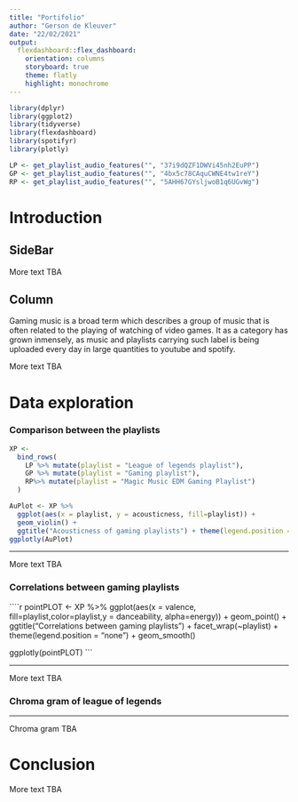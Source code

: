 ```yaml
---
title: "Portifolio"
author: "Gerson de Kleuver"
date: "22/02/2021"
output: 
  flexdashboard::flex_dashboard:
    orientation: columns
    storyboard: true
    theme: flatly
    highlight: monochrome
---
```


```r
library(dplyr)
library(ggplot2)
library(tidyverse)
library(flexdashboard)
library(spotifyr)
library(plotly)

LP <- get_playlist_audio_features("", "37i9dQZF1DWVi45nh2EuPP")
GP <- get_playlist_audio_features("", "4bx5c78CAquCWNE4tw1reY")
RP <- get_playlist_audio_features("", "5AHH67GYsljwoB1q6UGvWg")


```

Introduction
============

SideBar {.sidebar}
--------------

More text TBA


Column
--------------
Gaming music is a broad term which describes a group of music that is often related to the playing of watching of video games. It as a category has grown inmensely, as music and playlists carrying such label is being uploaded every day in large quantities to youtube and spotify.

More text TBA




Data exploration {.storyboard}
===============
### Comparison between the playlists
```r
XP <-
  bind_rows(
    LP %>% mutate(playlist = "League of legends playlist"),
    GP %>% mutate(playlist = "Gaming playlist"),
    RP%>% mutate(playlist = "Magic Music EDM Gaming Playlist")
  )

```
``` r
AuPlot <- XP %>%
  ggplot(aes(x = playlist, y = acousticness, fill=playlist)) +
  geom_violin() +
  ggtitle("Acousticness of gaming playlists") + theme(legend.position = "none") 
ggplotly(AuPlot)
```
***

More text TBA


### Correlations between gaming playlists
````r

pointPLOT <- XP %>%
  ggplot(aes(x = valence, fill=playlist,color=playlist,y = danceability, alpha=energy)) +
  geom_point() +
  ggtitle("Correlations between gaming playlists") +
  facet_wrap(~playlist) + theme(legend.position = "none") +
  geom_smooth()
                                
ggplotly(pointPLOT)
```

***

More text TBA

### Chroma gram of league of legends

***
Chroma gram TBA

Conclusion
============

More text TBA
